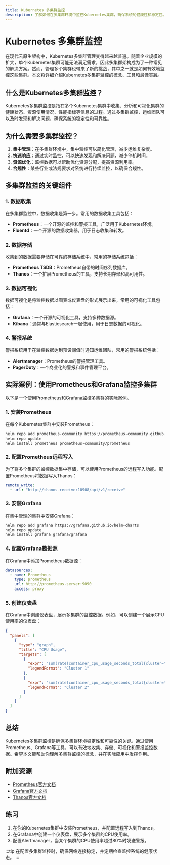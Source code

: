 ```yaml
---
title: Kubernetes 多集群监控
description: 了解如何在多集群环境中监控Kubernetes集群，确保系统的健康性和稳定性。
---
```


# Kubernetes 多集群监控

在现代云原生架构中，Kubernetes多集群管理变得越来越普遍。随着企业规模的扩大，单个Kubernetes集群可能无法满足需求，因此多集群架构成为了一种常见的解决方案。然而，管理多个集群也带来了新的挑战，其中之一就是如何有效地监控这些集群。本文将详细介绍Kubernetes多集群监控的概念、工具和最佳实践。

## 什么是Kubernetes多集群监控？

Kubernetes多集群监控是指在多个Kubernetes集群中收集、分析和可视化集群的健康状态、资源使用情况、性能指标等信息的过程。通过多集群监控，运维团队可以及时发现和解决问题，确保系统的稳定性和可靠性。

## 为什么需要多集群监控？

1. **集中管理**：在多集群环境中，集中监控可以简化管理，减少运维复杂度。
2. **快速响应**：通过实时监控，可以快速发现和解决问题，减少停机时间。
3. **资源优化**：监控数据可以帮助优化资源分配，提高资源利用率。
4. **合规性**：某些行业或法规要求对系统进行持续监控，以确保合规性。

## 多集群监控的关键组件

### 1. 数据收集

在多集群监控中，数据收集是第一步。常用的数据收集工具包括：

- **Prometheus**：一个开源的监控和警报工具，广泛用于Kubernetes环境。
- **Fluentd**：一个开源的数据收集器，用于日志收集和转发。

### 2. 数据存储

收集到的数据需要存储在可靠的存储系统中，常用的存储系统包括：

- **Prometheus TSDB**：Prometheus自带的时间序列数据库。
- **Thanos**：一个扩展Prometheus的工具，支持长期存储和高可用性。

### 3. 数据可视化

数据可视化是将监控数据以图表或仪表盘的形式展示出来，常用的可视化工具包括：

- **Grafana**：一个开源的可视化工具，支持多种数据源。
- **Kibana**：通常与Elasticsearch一起使用，用于日志数据的可视化。

### 4. 警报系统

警报系统用于在监控数据达到预设阈值时通知运维团队，常用的警报系统包括：

- **Alertmanager**：Prometheus的警报管理工具。
- **PagerDuty**：一个商业化的警报和事件管理平台。

## 实际案例：使用Prometheus和Grafana监控多集群

以下是一个使用Prometheus和Grafana监控多集群的实际案例。

### 1. 安装Prometheus

在每个Kubernetes集群中安装Prometheus：

```bash
helm repo add prometheus-community https://prometheus-community.github.io/helm-charts
helm repo update
helm install prometheus prometheus-community/prometheus
```

### 2. 配置Prometheus远程写入

为了将多个集群的监控数据集中存储，可以使用Prometheus的远程写入功能。配置Prometheus将数据写入Thanos：

```yaml
remote_write:
  - url: "http://thanos-receive:10908/api/v1/receive"
```

### 3. 安装Grafana

在集中管理的集群中安装Grafana：

```bash
helm repo add grafana https://grafana.github.io/helm-charts
helm repo update
helm install grafana grafana/grafana
```

### 4. 配置Grafana数据源

在Grafana中添加Prometheus数据源：

```yaml
datasources:
  - name: Prometheus
    type: prometheus
    url: http://prometheus-server:9090
    access: proxy
```

### 5. 创建仪表盘

在Grafana中创建仪表盘，展示多集群的监控数据。例如，可以创建一个展示CPU使用率的仪表盘：

```json
{
  "panels": [
    {
      "type": "graph",
      "title": "CPU Usage",
      "targets": [
        {
          "expr": "sum(rate(container_cpu_usage_seconds_total{cluster=\"cluster1\"}[1m]))",
          "legendFormat": "Cluster 1"
        },
        {
          "expr": "sum(rate(container_cpu_usage_seconds_total{cluster=\"cluster2\"}[1m]))",
          "legendFormat": "Cluster 2"
        }
      ]
    }
  ]
}
```

## 总结

Kubernetes多集群监控是确保多集群环境稳定性和可靠性的关键。通过使用Prometheus、Grafana等工具，可以有效地收集、存储、可视化和警报监控数据。希望本文能帮助你理解多集群监控的概念，并在实际应用中发挥作用。

## 附加资源

- [Prometheus官方文档](https://prometheus.io/docs/)
- [Grafana官方文档](https://grafana.com/docs/)
- [Thanos官方文档](https://thanos.io/)

## 练习

1. 在你的Kubernetes集群中安装Prometheus，并配置远程写入到Thanos。
2. 在Grafana中创建一个仪表盘，展示多个集群的CPU使用率。
3. 配置Alertmanager，当某个集群的CPU使用率超过80%时发送警报。

:::tip
在配置多集群监控时，确保网络连接稳定，并定期检查监控系统的健康状态。
:::